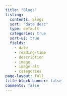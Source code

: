 ```yaml
---
title: "Blogs"
listing:
  contents: Blogs
  sort: "date desc"
  type: default
  categories: true
  sort-ui: true
  fields:
    - date
    - reading-time
    - description
    - image
    - image-alt
    - categories
page-layout: full
title-block-banner: false
comments: false
---
```

